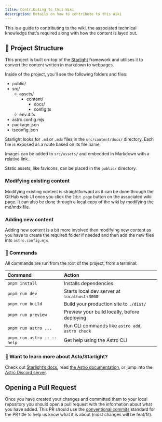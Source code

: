 ```yaml
---
title: Contributing to this Wiki
description: Details on how to contribute to this Wiki
---
```


This is a guide to contributing to the wiki, the associated technical knowledge that's required along with how the content is layed out.

## 🚀 Project Structure

This project is built on-top of the [Starlight](https://starlight.astro.build/) framework and utilises it to convert the content written in markdown to webpages.

Inside of the project, you'll see the following folders and files:


<FileTree>

- public/
- src/
  - assets/
    - content/
      - docs/
      - config.ts
  - env.d.ts
- astro.config.mjs
- package.json
- tsconfig.json

</FileTree>

Starlight looks for `.md` or `.mdx` files in the `src/content/docs/` directory. Each file is exposed as a route based on its file name.

Images can be added to `src/assets/` and embedded in Markdown with a relative link.

Static assets, like favicons, can be placed in the `public/` directory.

### Modifying existing content

Modifying existing content is straightforward as it can be done through the GitHub web UI once you click the `Edit page` button on the associated wiki page. It can also be done through a local copy of the wiki by modifying the md/mdx file.

### Adding new content

Adding new content is a bit more involved then modifying new content as you have to create the required folder if needed and then add the new files into `astro.config.mjs`.

### 🧞 Commands

All commands are run from the root of the project, from a terminal:

| Command                   | Action                                           |
| :------------------------ | :----------------------------------------------- |
| `pnpm install`             | Installs dependencies                            |
| `pnpm run dev`             | Starts local dev server at `localhost:3000`      |
| `pnpm run build`           | Build your production site to `./dist/`          |
| `pnpm run preview`         | Preview your build locally, before deploying     |
| `pnpm run astro ...`       | Run CLI commands like `astro add`, `astro check` |
| `pnpm run astro -- --help` | Get help using the Astro CLI                     |

### 👀 Want to learn more about Asto/Starlight?

Check out [Starlight’s docs](https://starlight.astro.build/), read [the Astro documentation](https://docs.astro.build), or jump into the [Astro Discord server](https://astro.build/chat).

## Opening a Pull Request

Once you have created your changes and committed them to your local repository you should open a pull request with the information about what you have added. This PR should use the [conventional commits](https://www.conventionalcommits.org/en/v1.0.0/) standard for the PR title to help us know what it is about (most changes will be feat/fit).

